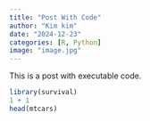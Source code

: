 ```yaml
---
title: "Post With Code"
author: "Kim kim"
date: "2024-12-23"
categories: [R, Python]
image: "image.jpg"
---
```


This is a post with executable code.

```r
library(survival)
1 + 1
head(mtcars)
```

\
\
\
